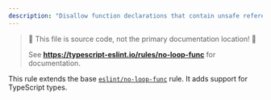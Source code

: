 ```yaml
---
description: "Disallow function declarations that contain unsafe references inside loop statements."
---
```



> 🛑 This file is source code, not the primary documentation location! 🛑
>
> See **https://typescript-eslint.io/rules/no-loop-func** for documentation.

This rule extends the base [`eslint/no-loop-func`](https://eslint.org/docs/rules/no-loop-func) rule.
It adds support for TypeScript types.
